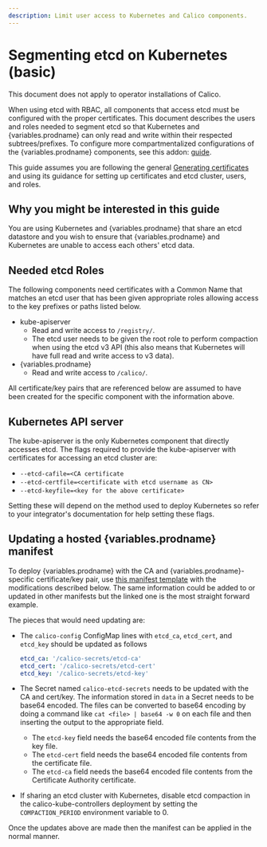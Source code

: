 ```yaml
---
description: Limit user access to Kubernetes and Calico components.
---
```



# Segmenting etcd on Kubernetes (basic)


<Tabs>
<TabItem label="Operator" value="Operator-0">

This document does not apply to operator installations of Calico.

</TabItem>
<TabItem label="Manifest" value="Manifest-1">

When using etcd with RBAC, all components that access etcd must be configured
with the proper certificates. This document describes the users and roles
needed to segment etcd so that Kubernetes and {variables.prodname} can only read and write
within their respected subtrees/prefixes. To configure more compartmentalized
configurations of the {variables.prodname} components, see this addon:
[guide](kubernetes-advanced.mdx).

This guide assumes you are following the general
[Generating certificates](index.mdx) and using its guidance
for setting up certificates and etcd cluster, users, and roles.

## Why you might be interested in this guide

You are using Kubernetes and {variables.prodname} that share an etcd datastore and you wish
to ensure that {variables.prodname} and Kubernetes are unable to access each others' etcd
data.

## Needed etcd Roles

The following components need certificates with a Common Name that matches an
etcd user that has been given appropriate roles allowing access to the key
prefixes or paths listed below.

- kube-apiserver
  - Read and write access to `/registry/`.
  - The etcd user needs to be given the root role to perform compaction when
    using the etcd v3 API (this also means that Kubernetes will have
    full read and write access to v3 data).
- {variables.prodname}
  - Read and write access to `/calico/`.

All certificate/key pairs that are referenced below are assumed to have been
created for the specific component with the information above.

## Kubernetes API server

The kube-apiserver is the only Kubernetes component that directly accesses etcd.
The flags required to provide the kube-apiserver with certificates for
accessing an etcd cluster are:

- `--etcd-cafile=<CA certificate`
- `--etcd-certfile=<certificate with etcd username as CN>`
- `--etcd-keyfile=<key for the above certificate>`

Setting these will depend on the method used to deploy Kubernetes so refer
to your integrator's documentation for help setting these flags.

## Updating a hosted {variables.prodname} manifest

To deploy {variables.prodname} with the CA and {variables.prodname}-specific certificate/key pair,
use [this manifest template]({variables.manifestsUrl}/manifests/calico-etcd.yaml)
with the modifications described below. The same information could be added to
or updated in other manifests but the linked one is the most straight forward
example.

The pieces that would need updating are:

- The `calico-config` ConfigMap lines with `etcd_ca`, `etcd_cert`, and
  `etcd_key` should be updated as follows

  ```yaml
  etcd_ca: '/calico-secrets/etcd-ca'
  etcd_cert: '/calico-secrets/etcd-cert'
  etcd_key: '/calico-secrets/etcd-key'
  ```

- The Secret named `calico-etcd-secrets` needs to be updated with the CA and
  cert/key. The information stored in `data` in a Secret needs to be base64
  encoded. The files can be converted to base64 encoding by doing a command
  like `cat <file> | base64 -w 0` on each file and then inserting the output
  to the appropriate field.

  - The `etcd-key` field needs the base64 encoded file contents from the
    key file.
  - The `etcd-cert` field needs the base64 encoded file contents from the
    certificate file.
  - The `etcd-ca` field needs the base64 encoded file contents from the
    Certificate Authority certificate.

- If sharing an etcd cluster with Kubernetes, disable etcd compaction in the
  calico-kube-controllers deployment by setting the `COMPACTION_PERIOD` environment variable to 0.

Once the updates above are made then the manifest can be applied in the normal manner.

</TabItem>

</Tabs>
